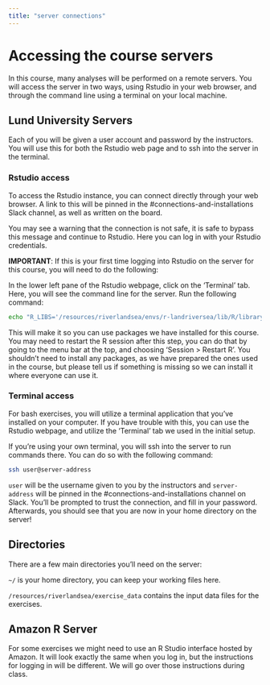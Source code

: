 ```yaml
---
title: "server connections"
---
```


# Accessing the course servers

In this course, many analyses will be performed on a remote servers. You will access the server in two ways, using Rstudio in your web browser, and through the command line using a terminal on your local machine.

## Lund University Servers 

Each of you will be given a user account and password by the instructors. You will use this for both the Rstudio web page and to ssh into the server in the terminal.

### Rstudio access

To access the Rstudio instance, you can connect directly through your web browser. A link to this will be pinned in the #connections-and-installations Slack channel, as well as written on the board.

You may see a warning that the connection is not safe, it is safe to bypass this message and continue to Rstudio. Here you can log in with your Rstudio credentials.

**IMPORTANT**: If this is your first time logging into Rstudio on the server for this course, you will need to do the following:

In the lower left pane of the Rstudio webpage, click on the 'Terminal' tab. Here, you will see the command line for the server. Run the following command:

``` bash
echo "R_LIBS='/resources/riverlandsea/envs/r-landriversea/lib/R/library'" >> ~/.Renviron
```

This will make it so you can use packages we have installed for this course. You may need to restart the R session after this step, you can do that by going to the menu bar at the top, and choosing 'Session \> Restart R'. You shouldn't need to install any packages, as we have prepared the ones used in the course, but please tell us if something is missing so we can install it where everyone can use it.

### Terminal access

For bash exercises, you will utilize a terminal application that you've installed on your computer. If you have trouble with this, you can use the Rstudio webpage, and utilize the 'Terminal' tab we used in the initial setup.

If you're using your own terminal, you will ssh into the server to run commands there. You can do so with the following command:

``` bash
ssh user@server-address
```

`user` will be the username given to you by the instructors and `server-address` will be pinned in the #connections-and-installations channel on Slack. You'll be prompted to trust the connection, and fill in your password. Afterwards, you should see that you are now in your home directory on the server!

## Directories

There are a few main directories you'll need on the server:

`~/` is your home directory, you can keep your working files here.

`/resources/riverlandsea/exercise_data` contains the input data files for the exercises.

## Amazon R Server

For some exercises we might need to use an R Studio interface hosted by Amazon. It will look exactly the same when you log in, but the instructions for logging in will be different. We will go over those instructions during class.
